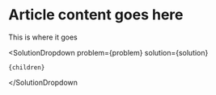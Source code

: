 

# Article content goes here

This is where it goes

  <SolutionDropdown 
    problem={problem} 
    solution={solution}
  >
    {children}
  </SolutionDropdown

>
